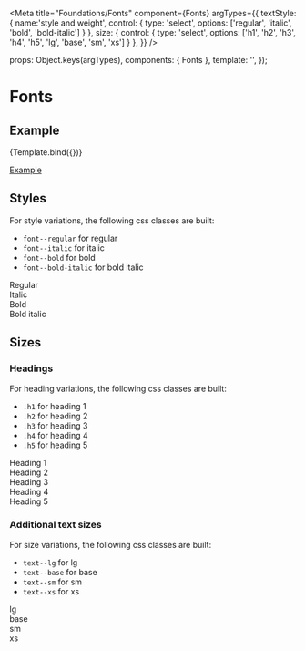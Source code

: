 
<Meta
  title="Foundations/Fonts"
  component={Fonts}
  argTypes={{
    textStyle: { name:'style and weight', control: { type: 'select', options: ['regular', 'italic', 'bold', 'bold-italic'] } },
    size: { control: { type: 'select', options: ['h1', 'h2', 'h3', 'h4', 'h5', 'lg', 'base', 'sm', 'xs'] } },
  }}
/>

  props: Object.keys(argTypes),
  components: { Fonts },
  template: '<Fonts :label="label" :textStyle="textStyle" :size="size" />',
});

# Fonts

## Example

<Canvas>
  <Story
    name="Example"
    args={{
      label: 'Text',
      textStyle: 'regular',
      size: 'base'
    }}
  >
    {Template.bind({})}
  </Story>
</Canvas>

<ArgsTable story="Example" />

[Example](?path=/story/foundations-fonts-implementation--example)


## Styles
For style variations, the following css classes are built:
- `font--regular` for regular
- `font--italic` for italic
- `font--bold` for bold
- `font--bold-italic`  for bold italic

<Canvas>
  <div>
    <div class="font--regular">Regular</div>
    <div class="font--italic">Italic</div>
    <div class="font--bold">Bold</div>
    <div class="font--bold-italic">Bold italic</div>
  </div>
</Canvas>

## Sizes

### Headings
For heading variations, the following css classes are built:
- `.h1` for heading 1
- `.h2` for heading 2
- `.h3` for heading 3
- `.h4` for heading 4
- `.h5` for heading 5

<Canvas>
  <div>
    <div class="h1 font--bold">Heading 1</div>
    <div class="h2 font--bold">Heading 2</div>
    <div class="h3 font--bold">Heading 3</div>
    <div class="h4 font--bold">Heading 4</div>
    <div class="h5 font--bold">Heading 5</div>
  </div>
</Canvas>

### Additional text sizes
For size variations, the following css classes are built:
- `text--lg` for lg
- `text--base` for base
- `text--sm` for sm
- `text--xs` for xs

<Canvas>
  <div>
    <div class="text--lg">lg</div>
    <div class="text--base">base</div>
    <div class="text--sm">sm</div>
    <div class="text--xs">xs</div>
  </div>
</Canvas>